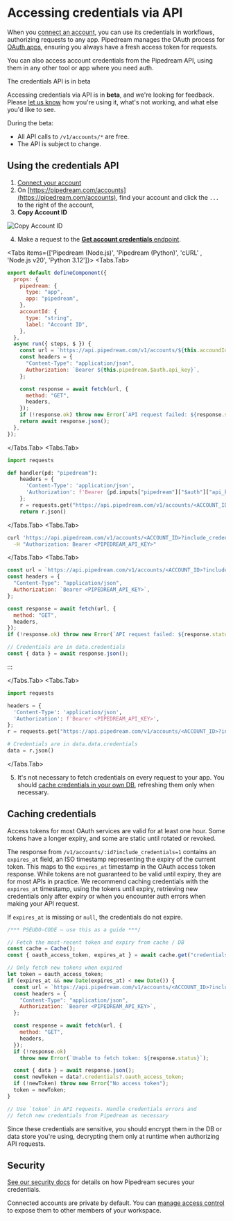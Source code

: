 
# Accessing credentials via API

When you [connect an account](/connected-accounts/#connecting-accounts), you can use its credentials in workflows, authorizing requests to any app. Pipedream manages the OAuth process for [OAuth apps](/connected-accounts/#oauth), ensuring you always have a fresh access token for requests.

You can also access account credentials from the Pipedream API, using them in any other tool or app where you need auth.

<Callout type="info" emoji="ℹ️">
The credentials API is in beta

Accessing credentials via API is in **beta**, and we're looking for feedback. Please [let us know](https://pipedream.com/support) how you're using it, what's not working, and what else you'd like to see.

During the beta:

- All API calls to `/v1/accounts/*` are free.
- The API is subject to change.
</Callout>

## Using the credentials API

1. [Connect your account](/connected-accounts/#connecting-a-new-account)
2. On [https://pipedream.com/accounts](https://pipedream.com/accounts), find your account and click the `...` to the right of the account,
3. **Copy Account ID**

![Copy Account ID](https://res.cloudinary.com/pipedreamin/image/upload/v1707622922/docs/Screenshot_2024-02-10_at_7.10.59_PM_zxfpkt.png)

4. Make a request to the [**Get account credentials** endpoint](/api/rest/#get-account).

<Tabs items={['Pipedream (Node.js)', 'Pipedream (Python)', 'cURL' , 'Node.js v20', 'Python 3.12']}>
<Tabs.Tab>

```javascript
export default defineComponent({
  props: {
    pipedream: {
      type: "app",
      app: "pipedream",
    },
    accountId: {
      type: "string",
      label: "Account ID",
    },
  },
  async run({ steps, $ }) {
    const url = `https://api.pipedream.com/v1/accounts/${this.accoundId}?include_credentials=1`;
    const headers = {
      "Content-Type": "application/json",
      Authorization: `Bearer ${this.pipedream.$auth.api_key}`,
    };

    const response = await fetch(url, {
      method: "GET",
      headers,
    });
    if (!response.ok) throw new Error(`API request failed: ${response.status}`);
    return await response.json();
  },
});
```

</Tabs.Tab>
<Tabs.Tab>

```python
import requests

def handler(pd: "pipedream"):
    headers = {
      'Content-Type': 'application/json',
      'Authorization': f'Bearer {pd.inputs["pipedream"]["$auth"]["api_key"]}',
    };
    r = requests.get("https://api.pipedream.com/v1/accounts/<ACCOUNT_ID>?include_credentials=1", headers=headers)
    return r.json()
```

</Tabs.Tab>
<Tabs.Tab>

```bash
curl 'https://api.pipedream.com/v1/accounts/<ACCOUNT_ID>?include_credentials=1' \
  -H "Authorization: Bearer <PIPEDREAM_API_KEY>"
```

</Tabs.Tab>
<Tabs.Tab>

```javascript
const url = `https://api.pipedream.com/v1/accounts/<ACCOUNT_ID>?include_credentials=1`;
const headers = {
  "Content-Type": "application/json",
  Authorization: `Bearer <PIPEDREAM_API_KEY>`,
};

const response = await fetch(url, {
  method: "GET",
  headers,
});
if (!response.ok) throw new Error(`API request failed: ${response.status}`);

// Credentials are in data.credentials
const { data } = await response.json();
```

:::

</Tabs.Tab>
<Tabs.Tab>

```python
import requests

headers = {
  'Content-Type': 'application/json',
  'Authorization': f'Bearer <PIPEDREAM_API_KEY>',
};
r = requests.get("https://api.pipedream.com/v1/accounts/<ACCOUNT_ID>?include_credentials=1", headers=headers)

# Credentials are in data.data.credentials
data = r.json()
```

</Tabs.Tab>
</Tabs>

5. It's not necessary to fetch credentials on every request to your app. You should [cache credentials in your own DB](#caching-credentials), refreshing them only when necessary.

## Caching credentials

Access tokens for most OAuth services are valid for at least one hour. Some tokens have a longer expiry, and some are static until rotated or revoked.

The response from `/v1/accounts/:id?include_credentials=1` contains an `expires_at` field, an ISO timestamp representing the expiry of the current token. This maps to the `expires_at` timestamp in the OAuth access token response. While tokens are not guaranteed to be valid until expiry, they are for most APIs in practice. We recommend caching credentials with the `expires_at` timestamp, using the tokens until expiry, retrieving new credentials only after expiry or when you encounter auth errors when making your API request.

If `expires_at` is missing or `null`, the credentials do not expire.

```javascript
/*** PSEUDO-CODE — use this as a guide ***/

// Fetch the most-recent token and expiry from cache / DB
const cache = Cache();
const { oauth_access_token, expires_at } = await cache.get("credentials");

// Only fetch new tokens when expired
let token = oauth_access_token;
if (expires_at && new Date(expires_at) < new Date()) {
  const url = `https://api.pipedream.com/v1/accounts/<ACCOUNT_ID>?include_credentials=1`;
  const headers = {
    "Content-Type": "application/json",
    Authorization: `Bearer <PIPEDREAM_API_KEY>`,
  };

  const response = await fetch(url, {
    method: "GET",
    headers,
  });
  if (!response.ok)
    throw new Error(`Unable to fetch token: ${response.status}`);

  const { data } = await response.json();
  const newToken = data?.credentials?.oauth_access_token;
  if (!newToken) throw new Error("No access token");
  token = newToken;
}

// Use `token` in API requests. Handle credentials errors and
// fetch new credentials from Pipedream as necessary
```

Since these credentials are sensitive, you should encrypt them in the DB or data store you're using, decrypting them only at runtime when authorizing API requests.

## Security

[See our security docs](/privacy-and-security/#third-party-oauth-grants-api-keys-and-environment-variables) for details on how Pipedream secures your credentials.

Connected accounts are private by default. You can [manage access control](/connected-accounts/#managing-access) to expose them to other members of your workspace.
